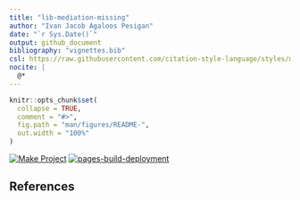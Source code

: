 ```yaml
---
title: "lib-mediation-missing"
author: "Ivan Jacob Agaloos Pesigan"
date: "`r Sys.Date()`"
output: github_document
bibliography: "vignettes.bib"
csl: https://raw.githubusercontent.com/citation-style-language/styles/master/apa.csl
nocite: |
  @*
---
```


<!-- README.md is generated from .setup/readme/README.Rmd. Please edit that file -->

```r
knitr::opts_chunk$set(
  collapse = TRUE,
  comment = "#>",
  fig.path = "man/figures/README-",
  out.width = "100%"
)
```

<!-- badges: start -->
[![Make Project](https://github.com/ijapesigan/lib-mediation-missing/actions/workflows/make.yml/badge.svg)](https://github.com/ijapesigan/lib-mediation-missing/actions/workflows/make.yml)
[![pages-build-deployment](https://github.com/ijapesigan/lib-mediation-missing/actions/workflows/pages/pages-build-deployment/badge.svg)](https://github.com/ijapesigan/lib-mediation-missing/actions/workflows/pages/pages-build-deployment)
<!-- badges: end -->

## References
